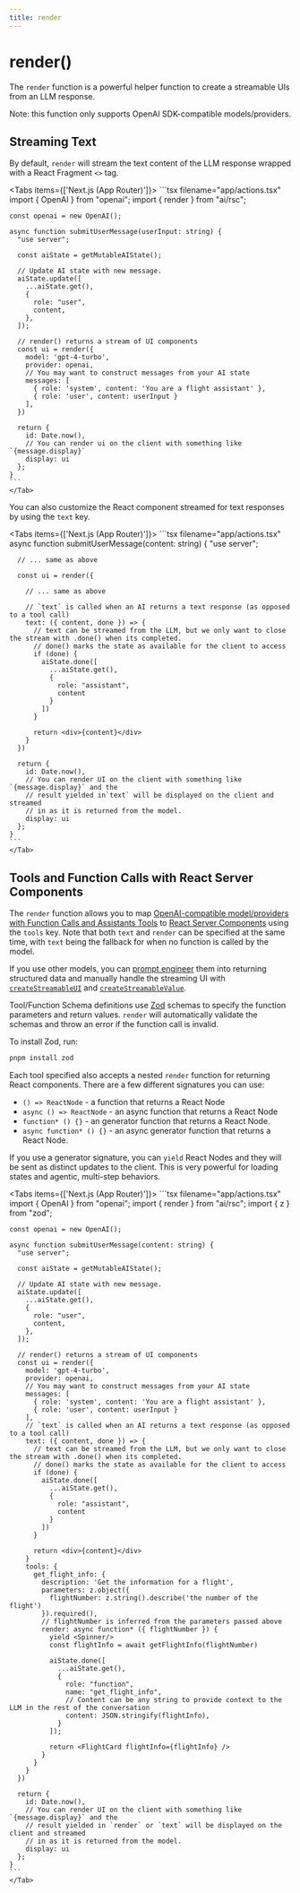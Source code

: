 ```yaml
---
title: render
---
```



# render()

The `render` function is a powerful helper function to create a streamable UIs from an LLM response.

Note: this function only supports OpenAI SDK-compatible models/providers.

## Streaming Text

By default, `render` will stream the text content of the LLM response wrapped with a React Fragment `<>` tag.

<Tabs items={['Next.js (App Router)']}>
    <Tab>
    ```tsx filename="app/actions.tsx"
    import { OpenAI } from "openai";
    import { render } from "ai/rsc";
    
    const openai = new OpenAI();

    async function submitUserMessage(userInput: string) {
      "use server";

      const aiState = getMutableAIState();

      // Update AI state with new message.
      aiState.update([
        ...aiState.get(),
        {
          role: "user",
          content,
        },
      ]);

      // render() returns a stream of UI components
      const ui = render({
        model: 'gpt-4-turbo',
        provider: openai,
        // You may want to construct messages from your AI state
        messages: [
          { role: 'system', content: 'You are a flight assistant' },
          { role: 'user', content: userInput }
        ],
      })

      return {
        id: Date.now(),
        // You can render ui on the client with something like `{message.display}`
        display: ui
      };
    }
    ```
    </Tab>

</Tabs>

You can also customize the React component streamed for text responses by using the `text` key.

<Tabs items={['Next.js (App Router)']}>
    <Tab>
    ```tsx filename="app/actions.tsx"
    async function submitUserMessage(content: string) {
      "use server";
      
      // ... same as above

      const ui = render({

        // ... same as above

        // `text` is called when an AI returns a text response (as opposed to a tool call)
        text: ({ content, done }) => {
          // text can be streamed from the LLM, but we only want to close the stream with .done() when its completed.
          // done() marks the state as available for the client to access
          if (done) {
            aiState.done([
              ...aiState.get(),
              {
                role: "assistant",
                content
              }
            ])
          }

          return <div>{content}</div>
        }
      })

      return {
        id: Date.now(),
        // You can render UI on the client with something like `{message.display}` and the
        // result yielded in`text` will be displayed on the client and streamed
        // in as it is returned from the model.
        display: ui
      };
    }
    ```
    </Tab>

</Tabs>

## Tools and Function Calls with React Server Components

The `render` function allows you to map [OpenAI-compatible model/providers with Function Calls and Assistants Tools](https://platform.openai.com/docs/guides/function-calling) to [React Server Components](https://vercel.com/blog/understanding-react-server-components) using the `tools` key.
Note that both `text` and `render` can be specified at the same time, with `text` being the fallback for when no function is called by the model.

If you use other models, you can [prompt engineer](/docs/concepts/prompt-engineering) them
into returning structured data and manually handle the streaming UI with [`createStreamableUI`](./create-streamable-ui) and [`createStreamableValue`](./create-streamable-value).

Tool/Function Schema definitions use [Zod](https://zod.dev/) schemas to specify the function parameters and return values. `render` will automatically validate the schemas and throw an error if the function call is invalid.

To install Zod, run:

```sh
pnpm install zod
```

Each tool specified also accepts a nested `render` function for returning React components. There are a few different signatures you can use:

- `() => ReactNode` - a function that returns a React Node
- `async () => ReactNode` - an async function that returns a React Node
- `function* () {}` - an generator function that returns a React Node.
- `async function* () {}` - an async generator function that returns a React Node.

If you use a generator signature, you can `yield` React Nodes and they will be sent as distinct updates to the client. This is very powerful for loading states and agentic, multi-step behaviors.

<Tabs items={['Next.js (App Router)']}>
    <Tab>
    ```tsx filename="app/actions.tsx"
    import { OpenAI } from "openai";
    import { render } from "ai/rsc";
    import { z } from "zod";

    const openai = new OpenAI();

    async function submitUserMessage(content: string) {
      "use server";

      const aiState = getMutableAIState();

      // Update AI state with new message.
      aiState.update([
        ...aiState.get(),
        {
          role: "user",
          content,
        },
      ]);

      // render() returns a stream of UI components
      const ui = render({
        model: 'gpt-4-turbo',
        provider: openai,
        // You may want to construct messages from your AI state
        messages: [
          { role: 'system', content: 'You are a flight assistant' },
          { role: 'user', content: userInput }
        ],
        // `text` is called when an AI returns a text response (as opposed to a tool call)
        text: ({ content, done }) => {
          // text can be streamed from the LLM, but we only want to close the stream with .done() when its completed.
          // done() marks the state as available for the client to access
          if (done) {
            aiState.done([
              ...aiState.get(),
              {
                role: "assistant",
                content
              }
            ])
          }

          return <div>{content}</div>
        }
        tools: {
          get_flight_info: {
            description: 'Get the information for a flight',
            parameters: z.object({
              flightNumber: z.string().describe('the number of the flight')
            }).required(),
            // flightNumber is inferred from the parameters passed above
            render: async function* ({ flightNumber }) {
              yield <Spinner/>
              const flightInfo = await getFlightInfo(flightNumber)

              aiState.done([
                ...aiState.get(),
                {
                  role: "function",
                  name: "get_flight_info",
                  // Content can be any string to provide context to the LLM in the rest of the conversation
                  content: JSON.stringify(flightInfo),
                }
              ]);

              return <FlightCard flightInfo={flightInfo} />
            }
          }
        }
      })

      return {
        id: Date.now(),
        // You can render UI on the client with something like `{message.display}` and the
        // result yielded in `render` or `text` will be displayed on the client and streamed
        // in as it is returned from the model.
        display: ui
      };
    }
    ```
    </Tab>

</Tabs>
